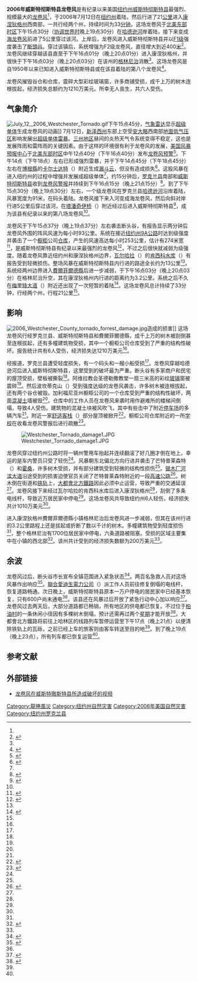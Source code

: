 {{noteTA
|G1=USState
}}
{{Infobox tornado single
| name = 2006年威斯特彻斯特县龙卷风
| image location = 2006 Westchester Tornado California Closests.jpg
| image name =[[橱柜|橱柜]]公司[[仓库|仓库]]因龙卷风受损严重
| date = 2006年7月12日
| time = [[北美东部时区|北美东部时区]]下午15点30分至16点03分
| fujitascale = F2
| total damages (USD) = 1210万美元
| total fatalities = 6人受伤
| area affected = [[纽约州|纽约州]][[羅克蘭縣_(紐約州)|羅克蘭縣]]和[[威斯特彻斯特县|威斯特彻斯特县]]，[[康涅狄格州|康涅狄格州]][[費爾菲爾德縣_(康乃狄克州)|費爾菲爾德縣]]
}}

'''2006年威斯特彻斯特县龙卷风'''是有纪录以来美国[[纽约州|纽约州]][[威斯特彻斯特县|威斯特彻斯特县]]最强烈、规模最大的[[龙卷风|龙卷风]]<ref name="THPWest" />，于2006年7月12日在[[纽约州|纽约州]]着陆，然后行进了21[[公里|公里]]进入[[康涅狄格州|康涅狄格州]]西南部，一共行经两个州，持续时间为33[[分钟|分钟]]。这场龙卷风于[[北美东部时区|北美东部时区]]下午15点30分（[[协调世界时|协调世界时]]晚上19点30分）在[[哈德逊河|哈德逊河]]岸着陆，接下来变成[[海龙卷风|海龙卷风]]前进了5公里穿过该河。上岸后，龙卷风进入威斯特彻斯特县并以[[藤田级数|F1级]]强度袭击了[[斷頭谷_(紐約州)|斷頭谷]]。穿过该镇后，系统增强为F2级龙卷风，直径增大到近400[[米_(单位)|米]]<ref name="MSSum">{{cite web | date = 2006-07-14 | title = Summary of Tornado | publisher = National Weather Service in Upton, New York | accessdate = 2014-01-06 | url = http://www.erh.noaa.gov/okx/pns/torjul06.txt | archivedate = 2012-07-24 | archiveurl = https://web.archive.org/web/20120724073628/http://www.erh.noaa.gov/okx/pns/torjul06.txt | deadurl = no }}</ref>。龙卷风继续穿越该县直至于{{lang|en|[[北美东部时区|EDT]]}}下午16点01分（{{lang|en|[[协调世界时|UTC]]}}晚上20点01分）进入康涅狄格州，并很快于{{lang|en|EDT}}下午16点03分（{{lang|en|UTC}}晚上20点03分）在该州的[[格林尼治_(康涅狄格州)|格林尼治]]消散<ref name="MSSum" />。这场龙卷风是自1950年以来已知进入威斯特彻斯特县或在该县着陆的第八个龙卷风<ref name="THPWest">{{cite web | author = Storm Prediction Center | year = 2007 | title = Tornado History Project: Westchester, New York Tornadoes, 1950-2007 | publisher = Joshua Lietz (TornadoHistoryProject.com) | accessdate = 2014-01-06 | url = http://www.tornadohistoryproject.com/tornado/20060712.36.4/table | archive-date = 2014-01-06 | archive-url = https://web.archive.org/web/20140106094321/http://www.tornadohistoryproject.com/tornado/20060712.36.4/table | dead-url = no }}{{subscription required}}</ref>。

龙卷风摧毁谷仓和仓库，震碎大型彩绘玻璃窗，许多商铺受损，成千上万的树木连根拔起，经济损失总额约为1210万美元。所幸无人丧生，共六人受伤。

== 气象简介 ==
[[File:July_12,_2006_Westchester_Tornado.gif|thumb]]下午15点45分，[[气象雷达|气象雷达]]显示[[超级单体|超级单体]]生成龙卷风的动画]]
7月12日，[[新泽西州|新泽西州]]东部上空受[[安大略|安大略]]西南部[[低气压|地面低气压区]]影响发展出[[超级单体|超级单体]][[雷暴|雷暴]]。[[三州地区|三州地区]]昼间的炎热天气令系统变得不稳定，这也是发展阵雨和雷阵雨的关键因素。由于这样的环境很有利于龙卷风的发展，[[美国风暴预报中心|美国风暴预报中心]]于[[北美东部时区|北美东部时区]]中午12点40分（{{lang|en|UTC}}下午16点40分）发布[[龙卷风预警|龙卷风预警]]<ref name="Tornadowatch">{{cite web | author = Thompson | date = 2006-07-12 | title = Severe Weather Watch #593 (Tornado Watch) | publisher = Storm Prediction Center | accessdate = 2014-01-06 | archivedate = 2012-09-23 | deadurl = no | archiveurl = https://web.archive.org/web/20120923065110/http://www.spc.noaa.gov/products/watch/2006/ww0593.html | url = http://www.spc.noaa.gov/products/watch/2006/ww0593.html }}</ref>。{{lang|en|[[北美东部时区|EDT]]}}下午14点（{{lang|en|UTC}}下午18点）左右已形成强烈雷暴，并于{{lang|en|EDT}}下午14点45分（{{lang|en|UTC}}下午18点45分）左右在[[博根縣|博根縣]]的[[卡尔士达特|卡尔士达特]]（{{lang|en|Carlstadt}}）附近生成[[漏斗云|漏斗云]]，但没有造成损失<ref name="NJFunnel">{{cite report | author = Stuart Hinson | year = 2006 | title = July 12, Weather Event #625643 (Funnel Cloud) | publisher = National Climatic Data Center}}</ref>。这股风暴在进入纽约州的过程中增强并发展成超级单体<ref name="Tornado1" />，约15分钟后，[[罗克兰县_(纽约州)|罗克兰县]]南部和[[威斯特彻斯特县|威斯特彻斯特县]]收到[[龙卷风警报|龙卷风警报]]并持续到{{lang|en|EDT}}下午16点15分（{{lang|en|UTC}}晚上21点15分）<ref>{{cite news | author = Associated Press | date = 2006-07-13 | title = Westchester County Storm: Let The Clean-Up Begin | publisher = WCBS-TV}}</ref>。到了{{lang|en|EDT}}下午15点30分（{{lang|en|UTC}}晚上19点30分）左右，一个{{lang|en|F1}}级龙卷风在罗克兰县[[哈德逊河|哈德逊河]]沿岸着陆，风暴宽度为91米，在码头着陆。龙卷风接下来入河变成海龙卷风，然后向斜对岸行进5公里后穿过该河，在[[塔潘奇伊桥|塔潘奇伊桥]]（{{lang|en|Tappan Zee Bridge}}）附近经过后进入威斯特彻斯特县<ref name="Tornado1">{{cite report | author = Stuart Hinson | year = 2006 | title = July 12, Weather Event #626587 (Tornado) | publisher = National Climatic Data Center}}</ref>，成为该县有纪录以来的第八场龙卷风<ref name="THPWest" />。

龙卷风于{{lang|en|EDT}}下午15点37分（{{lang|en|UTC}}晚上19点37分）左右袭击断头谷，有报告显示两分钟后龙卷风外围的阵风风速为每小时93公里。系统在接近[[纽约州9A公路|纽约州9A公路]]时达到{{lang|en|F2}}级强度并袭击了一个[[橱柜|橱柜]]公司[[仓库|仓库]]，产生的风速高达每小时253公里，估计有274米宽<ref name="Tornado2">{{cite report | author = Stuart Hinson | year = 2006 | title = July 12, Weather Event #626588 (Tornado) | publisher = National Climatic Data Center}}</ref>，是威斯特彻斯特县有纪录以来最强烈的龙卷风<ref name="USAT">{{cite news | author = Jim Fitzgerald | date = 2006-07-14 | title = Weather Service confirms F-2 tornado roared through N.Y., Conn. on Wednesday | work = USA Today | accessdate = 2014-01-06 | archivedate = 2012-10-23 | url = http://usatoday30.usatoday.com/weather/storms/2006-07-14-ny-tornado-confirmed_x.htm | deadurl = no | archiveurl = https://web.archive.org/web/20121023022559/http://usatoday30.usatoday.com/weather/storms/2006-07-14-ny-tornado-confirmed_x.htm }}</ref>，不过之后很快就减弱为{{lang|en|F1}}级强度。随着龙卷风靠近纽约州和康涅狄格州边界，[[瓦尔哈拉_(纽约州)|瓦尔哈拉]]（{{lang|en|Valhalla}}）的[[肯西科水库|肯西科水库]]（{{lang|en|Kensico Reservoir}}）有报告受到轻微损伤。整场风暴在威斯特彻斯特县内行进的路途全长约为13公里<ref name="Tornado2" />。系统经两州边界进入[[費爾菲爾德縣_(康乃狄克州)|費爾菲爾德縣]]后进一步减弱，于{{lang|en|EDT}}下午16点03分（{{lang|en|UTC}}晚上20点03分）在格林尼治升空，其在康涅狄格州内行进的距离约为3.2公里。系统之后不久在[[梅里特大道|梅里特大道]]（{{lang|en|Merritt Parkway}}）附近还出现了一次短暂的着陆<ref name="Tornado3">{{cite report | author = Stuart Hinson | year = 2006 | title = July 12, Weather Event #606978 (Tornado) | publisher = National Climatic Data Center}}</ref>。这场龙卷风总计持续了33分钟，行经两个州，行程21公里<ref name="MSSum" />。

== 影响 ==
[[File:2006_Westchester_County_tornado_forrest_damage.jpg|thumb]]造成的损害]]
这场龙卷风行经罗克兰县、威斯特彻斯特县和費爾菲爾德縣，成千上万的树木被刮倒甚至连根拔起，还有多幢建筑物受损，其中一个橱柜公司仓库受到了严重的结构性破坏。报告统计共有6人受伤，经济损失达1210万美元<ref name="MSSum" />。

经报道，罗克兰县遭受轻度损失，有一个码头和一艘小船受损<ref name="MSSum" />。龙卷风穿越哈德逊河后进入威斯特彻斯特县，这里受到的破坏最为严重。断头谷有多家商户和民宅的屋顶受损，壁板被撕裂<ref name="MSSum" />。阿维拉教会圣德勒撒教堂一扇三米高的彩绘[[玻璃|玻璃]]窗被震碎<ref name="USAT" />。然后波坎蒂克山（{{lang|en|Pocantico Hills}}）受到强度达{{lang|en|F2}}级的龙卷风袭击，许多树木被连根拔起，还有两个谷仓被毁。加利福尼亚州橱柜公司的一个仓库受到严重的结构性破坏，两面[[混凝土|混凝土]]墙被毁<ref name="MSSum" />。仓库中的工作人员在龙卷风来袭时用作避难所的楼梯间倒塌，导致4人受伤。建筑物的混凝土块被风吹飞，其中有些击中了附近[[停车场|停车场]]的多辆汽车<ref name="USAT" />。附近一家[[舒适客栈|舒适客栈]]（{{lang|en|Comfort Inn}}）部分屋顶被掀开<ref name="WESH">{{cite web | date = 2006-07-13 | author = Associated Press | title = Tornado Rips Through Suburban New York | publisher = Internet Broadcasting Systems, Inc | accessdate = 2012-02-17 | url = http://www.wesh.com/news/9510358/detail.html | archiveurl = https://web.archive.org/web/20120217131426/http://www.wesh.com/news/9510358/detail.html | archivedate = 2012-02-17 | deadurl = yes }}</ref>。橱柜公司仓库附近的一所[[学校|学校]]在收看龙卷风警报后进行疏散<ref name="NYTimes">{{cite news | author = Lisa W. Foderaro | date = 2006-07-13 | title = Tornado in Westchester Tosses Around Trees and Damages Property | work = The New York Times | accessdate = 2014-01-06 | archivedate = 2014-01-06 | deadurl = no | archiveurl = https://web.archive.org/web/20140106144622/http://www.nytimes.com/2006/07/13/nyregion/13weather.html?pagewanted=print&_r=0 | url = http://www.nytimes.com/2006/07/13/nyregion/13weather.html?pagewanted=print&_r=0 }}</ref>。

[[File:Westchester_Tornado_damage1.JPG|thumb]]

龙卷风穿过纽约州{{lang|en|9A}}公路时将一辆州警用车抬起并连续翻滚了好几圈才倒在地上，幸运的是车内警员只受了轻伤<ref name="USAT" />。风暴朝东北偏北方向行进并袭击了芒特普莱森特（{{lang|en|Mount Pleasant}}）和[[霍桑_(纽约州)|霍桑]]，许多树木受损，并有部分建筑受到轻微的结构性损伤<ref name="MSSum" />。[[锯木厂河滨大道|锯木厂河滨大道]]沿途受到的损害迫使官员关闭了芒特普莱森特附近的一段[[高速公路|高速公路]]<ref name="CNN">{{cite news |author=Rose Arce |date=2006-07-13 |title=Tornado hits north of Manhattan, Winds damage store, close highway; no serious injuries reported |publisher=Cable News Network |accessdate=2015-02-16 |url=http://edition.cnn.com/2006/WEATHER/07/12/ny.tornado/index.html |archiveurl=https://web.archive.org/web/20081104224713/http://www.cnn.com/2006/WEATHER/07/12/ny.tornado/index.html |archivedate=2008-11-04 |deadurl=no }}</ref>。树木倒在街道和[[铁轨|铁轨]]上，[[大都會北方鐵路|大都會北方鐵路]]因此必须中止运营，导致严重的交通延误<ref name="NYTimes" />。龙卷风接下来经过瓦尔哈拉的肯西科水库后进入康涅狄格州<ref name="MSSum" />，刮倒了多条电线杆，导致近万居民家中停电<ref name="USAT" />。这场龙卷风共导致纽约州6人轻伤，经济损失共计1010万美元<ref name="Tornado2" />。

进入康涅狄格州費爾菲爾德縣小镇格林尼治后龙卷风进一步减弱，但其在该州行进的3.2公里路程上还是拔起或折断了数以千计的树木。多幢建筑物受到轻度损伤<ref name="MSSum" />，整个格林尼治有1700位居民家中停电，六条道路被阻塞。受损的区域主要集中在小镇的西北部<ref name="NYTimes2">{{cite news | author = Avi Salzman and Anahad O'Connor | date = 2006-07-16 | title = The Week; Rare Tornado Snaps Trees and Power Lines | publisher = The New York Times | accessdate = 2014-01-06 | url = http://query.nytimes.com/gst/fullpage.html?res=9F04E2D91F30F935A25754C0A9609C8B63 | archiveurl = https://web.archive.org/web/20131205035319/http://query.nytimes.com/gst/fullpage.html?res=9F04E2D91F30F935A25754C0A9609C8B63 | archivedate = 2013-12-05 | deadurl = no }}</ref>。该州共计受到的经济损失数额为200万美元<ref name="Tornado3" />。

== 余波 ==
龙卷风过后，断头谷市长宣布全镇范围进入紧急状态<ref name="ABC7">{{cite news | author = Eyewitness News | date = 2006-07-13 | title = Weather Service confirms F2 tornado in area, Sleepy Hollow, Hawthorne hardest hit | publisher = ABC News | accessdate = 2014-01-06 | archivedate = 2012-09-25 | deadurl = yes | archiveurl = https://web.archive.org/web/20120925004255/http://abclocal.go.com/wabc/story?section=weather&id=4363255 | url = http://abclocal.go.com/wabc/story?section=weather&id=4363255 }}</ref>。两百名急救人员对这场风暴作出响应<ref name="LoHUD2">{{cite news | author = Reka Bala and Glenn Blain | date = 2006-07-13 | title = Tornado slams Lower Hudson Valley | publisher = The Journal News | accessdate = 2014-01-06 | archivedate = 2012-03-28 | deadurl = no | archiveurl = https://web.archive.org/web/20120328190306/http://www.lohud.com/article/20060713/NEWS09/607130345 | url = http://www.lohud.com/article/20060713/NEWS09/607130345?nclick_check=1 }}</ref>。[[聯合愛迪生電力公司|聯合愛迪生電力公司]]（{{lang|en|Consolidated Edison}}）派工作人员前往修复倒塌的电线杆，恢复道路畅通。次日晚上，威斯特彻斯特县原本一万户停电的居民家中已经基本恢复，只有600户尚未通电<ref name="USAT" />。该县还在风暴过后开放了紧急行动中心加以响应<ref>{{cite news | date = 2006-07-13 | title = Tornado hits north of Manhattan | publisher = CNN | accessdate = 2011-12-09 | url = http://edition.cnn.com/2006/WEATHER/07/12/ny.tornado/index.html | archiveurl = https://web.archive.org/web/20140106221327/http://edition.cnn.com/2006/WEATHER/07/12/ny.tornado/index.html | archivedate = 2014-01-06 | deadurl = no }}</ref>。龙卷风过去两天后，大部分道路都已畅销，所有地区的供电都已恢复。不过位于[[柏油村_(紐約州)|柏油村]]的一条休闲小径因有多棵树木倒塌，预计还需再过两个[[星期|星期]]才能开放<ref name="LoHUD">{{cite web |date=2006-07-15 |author=Candice Ferrette |title=Westchester tornado twists many lives |publisher=The Journal News |accessdate=2014-01-06 |archivedate=2012-02-29 |deadurl=no |archiveurl=https://web.archive.org/web/20120229100327/http://www.lohud.com/apps/pbcs.dll/article?AID=%2F20060715%2FNEWS02%2F607150347 |url=http://www.lohud.com/apps/pbcs.dll/article?AID=/20060715/NEWS02/607150347 }}</ref>。大都會北方鐵路将前往上哈林区的线路列车暂停运营至{{lang|en|EDT}}下午17点（{{lang|en|UTC}}晚上21点）以便清除铁轨上的瓦砾，之前已经上车的旅客则由客车转送至目的地<ref name="NYTimes" />。到了{{lang|en|EDT}}晚上19点（{{lang|en|UTC}}晚上23点），所有列车都已恢复运营<ref name="LoHUD2" />。

== 参考文献 ==
{{Reflist|colwidth=30em}}

== 外部链接 ==
{{portal|美国}}
*[http://www.youtube.com/watch?v=_fLZLrZAB0M 龙卷风在威斯特徹斯特县所造成破坏的视频]{{Wayback|url=http://www.youtube.com/watch?v=_fLZLrZAB0M |date=20140621210200 }}

{{Coord|41.122019|N|73.794852|W|display=title}}

[[Category:龍捲風災|Category:龍捲風災]]
[[Category:纽约州自然灾害|Category:纽约州自然灾害]]
[[Category:2006年美国自然灾害|Category:2006年美国自然灾害]]
[[Category:纽约州罗克兰县|Category:纽约州罗克兰县]]
{{Featured article}}